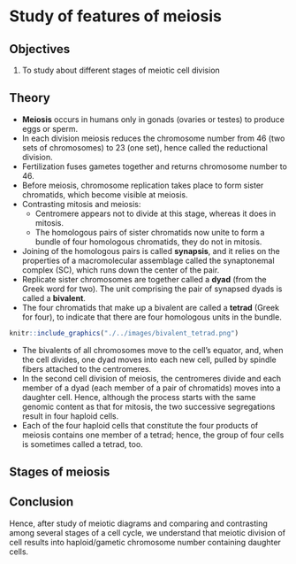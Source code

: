 # Study of features of meiosis

## Objectives

1. To study about different stages of meiotic cell division

## Theory

- **Meiosis** occurs in humans only in gonads (ovaries or testes) to produce eggs or sperm.
- In each division meiosis reduces the chromosome number from 46 (two sets of chromosomes) to 23 (one set), hence called the reductional division.
- Fertilization fuses gametes together and returns chromosome number to 46.
- Before meiosis, chromosome replication takes place to form sister chromatids, which become visible at meiosis. 
- Contrasting mitosis and meiosis:
  - Centromere appears not to divide at this stage, whereas it does in mitosis. 
  - The homologous pairs of sister chromatids now unite to form a bundle of four homologous chromatids, they do not in mitosis.
- Joining of the homologous pairs is called **synapsis**, and it relies on the properties of a macromolecular assemblage called the synaptonemal complex (SC), which runs down the center of the pair. 
- Replicate sister chromosomes are together called a **dyad** (from the Greek word for two). The unit comprising the pair of synapsed dyads is called a **bivalent**. 
- The four chromatids that make up a bivalent are called a **tetrad** (Greek for four), to indicate that there are four homologous units in the bundle.

```r

knitr::include_graphics("./../images/bivalent_tetrad.png")
```

- The bivalents of all chromosomes move to the cell’s equator, and, when the cell divides, one dyad moves into each new cell, pulled by spindle fibers attached to the centromeres. 
- In the second cell division of meiosis, the centromeres divide and each member of a dyad (each member of a pair of chromatids) moves into a daughter cell. Hence, although the process starts with the same genomic content as that for mitosis, the two successive segregations result in four haploid cells.
- Each of the four haploid cells that constitute the four products of meiosis contains one member of a tetrad; hence, the group of four cells is sometimes called a tetrad, too.

## Stages of meiosis

\noindent\begin{minipage}{\textwidth}
\begin{minipage}[t]{0.48\textwidth}

Leptotene

The chromosomes become visible as long, thin single threads. Chromosomes begin to contract and continue contracting throughout the entire prophase.

\end{minipage}\hspace{0.5cm}
\begin{minipage}[t]{0.48\textwidth}

```r
knitr::include_graphics("../images/cell_cycle/meiosis_leptotene.png")
```

\end{minipage}%
\end{minipage}

\noindent\begin{minipage}{\textwidth}
\begin{minipage}[t]{0.48\textwidth}

Zygotene

The threads form pairs as each chromosome progressively aligns, or synapses, along the length of its homologous partner.

\end{minipage}\hspace{0.5cm}
\begin{minipage}[t]{0.48\textwidth}

```r
knitr::include_graphics("../images/cell_cycle/meiosis_zygotene.png")
```

\end{minipage}%
\end{minipage}

\noindent\begin{minipage}{\textwidth}
\begin{minipage}[t]{0.48\textwidth}

Pachytene

Chromosomes are thick and fully synapsed. Thus, the number of pairs of homologous chromosomes is equal to the number n.

\end{minipage}\hspace{0.5cm}
\begin{minipage}[t]{0.48\textwidth}
```r
knitr::include_graphics("../images/cell_cycle/meiosis_pachytene.png")
```

\end{minipage}%
\end{minipage}

\noindent\begin{minipage}{\textwidth}
\begin{minipage}[t]{0.48\textwidth}

Diplotene

Although the DNA has already replicated during the premeiotic S phase, this fact first becomes manifest only in diplotene as each chromosome is seen to have become a pair of sister chromatids. The synapsed structure now consists of a bundle of four homologous chromosomes. The paired homologs separate slightly, and one or more cross-shaped structures called chiasmata (singular, chiasma) appear between nonsister chromatids.

Diakinesis

Further chromosome contraction produces compact units that are very maneuverable.

\end{minipage}\hspace{0.5cm}
\begin{minipage}[t]{0.48\textwidth}

```r
knitr::include_graphics("../images/cell_cycle/meiosis_diplotene.png")
```

```r
knitr::include_graphics("../images/cell_cycle/meiosis_diakinesis.png")
```

\end{minipage}%
\end{minipage}

\noindent\begin{minipage}{\textwidth}
\begin{minipage}[t]{0.48\textwidth}

Metaphase I

The nuclear membrane has disappeared, and each pair of homologs takes up a position in the equatorial plane. At this stage of meiosis, the centromeres do not divide; this lack of division is a major difference from mitosis. The two centromeres of a homologous chromosome pair attach to spindle fibers from opposite poles.

\end{minipage}\hspace{0.5cm}
\begin{minipage}[t]{0.48\textwidth}

```r
knitr::include_graphics("../images/cell_cycle/meiosis_metaphasei.png")
```

\end{minipage}%
\end{minipage}

\noindent\begin{minipage}{\textwidth}
\begin{minipage}[t]{0.48\textwidth}
Anaphase I

The members of each homologous pair move to opposite poles.

\end{minipage}\hspace{0.5cm}
\begin{minipage}[t]{0.48\textwidth}

Anaphase (Early) I

```r
knitr::include_graphics("../images/cell_cycle/meiosis_early_anaphasei.png")
```

Anaphase (Late) I

```r
knitr::include_graphics("../images/cell_cycle/meiosis_late_anaphasei.png")
```

\end{minipage}%
\end{minipage}

\noindent\begin{minipage}{\textwidth}
\begin{minipage}[t]{0.48\textwidth}

Telophase I and Interphase

The chromosomes elongate and become diffuse, the nuclear membrane re-forms and the cell divides. After telophase I, there is an interphase, called interkinesis. In many organisms, telophase I and interkinesis do not exist or are brief in duration. In any case, there is never DNA synthesis at this time, and the genetic state of the chromosomes does not change.

\end{minipage}
\begin{minipage}[t]{0.48\textwidth}
Telophase

```r
knitr::include_graphics("../images/cell_cycle/meiosis_telophasei.png")
```

Interphase II

```r
knitr::include_graphics("../images/cell_cycle/meiosis_interphaseii.png")
```

\end{minipage}%
\end{minipage}

\noindent\begin{minipage}{\textwidth}
\begin{minipage}[t]{0.48\textwidth}

Prophase II

The haploid number of sister chromatid pairs are now present in contracted state.

```r
knitr::include_graphics("../images/cell_cycle/meiosis_prophaseii.png")
```

\end{minipage}\hspace{0.5cm}
\begin{minipage}[t]{0.48\textwidth}

Metaphase II

The pair of sister chromatids arrange themselves on the equatorial plane. Here the chromatids often partly dissociate from each other instead of being closely pressed together as they are in mitosis.

```r
knitr::include_graphics("../images/cell_cycle/meiosis_metaphaseii.png")
```

\end{minipage}%
\end{minipage}

\noindent\begin{minipage}{\textwidth}
\begin{minipage}[t]{0.48\textwidth}

Anaphase II

Centromeres split and sister chromatids are pulled to opposite poles by the spindle fibers.

```r
knitr::include_graphics("../images/cell_cycle/meiosis_anaphaseii.png")
```

\end{minipage}\hspace{0.5cm}
\begin{minipage}[t]{0.48\textwidth}

Telophase II

The nuclei re-form around the chromosomes at the poles.

```r
knitr::include_graphics("../images/cell_cycle/meiosis_telophaseii.png")
```

\end{minipage}%
\end{minipage}

\noindent\begin{minipage}{\textwidth}
\begin{minipage}[t]{0.48\textwidth}

The tetrad and young pollen grains

In the anthers of a flower, the four products of meiosis develop into pollen grains. In other organisms, the products of meiosis differentiate into other kinds of structures, such as sperm cells in animals.

\end{minipage}\hspace{0.5cm}
\begin{minipage}[t]{0.48\textwidth}

Tetrad

```r
knitr::include_graphics("../images/cell_cycle/meiosis_tetrad.png")
```

Young pollen grain

```r
knitr::include_graphics("../images/cell_cycle/meiosis_young_pollen.png")
```

\end{minipage}%
\end{minipage}

## Conclusion

Hence, after study of meiotic diagrams and comparing and contrasting among several stages of a cell cycle, we understand that meiotic division of cell results into haploid/gametic chromosome number containing daughter cells.
